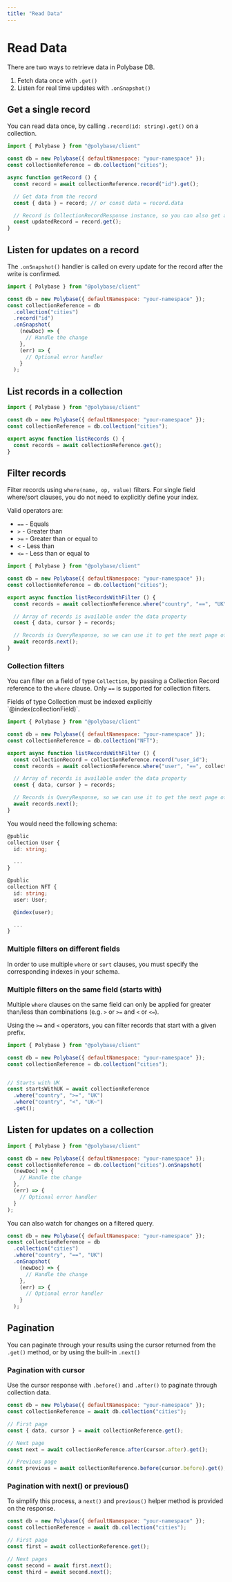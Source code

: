 ```yaml
---
title: "Read Data"
---
```



# Read Data

There are two ways to retrieve data in Polybase DB.

1. Fetch data once with `.get()`
2. Listen for real time updates with `.onSnapshot()`

<Examples />


## Get a single record

You can read data once, by calling `.record(id: string).get()` on a collection.

```js
import { Polybase } from "@polybase/client"

const db = new Polybase({ defaultNamespace: "your-namespace" });
const collectionReference = db.collection("cities");

async function getRecord () {
  const record = await collectionReference.record("id").get();

  // Get data from the record
  const { data } = record; // or const data = record.data

  // Record is CollectionRecordResponse instance, so you can also get again to refresh
  const updatedRecord = record.get();
}
```

## Listen for updates on a record

The `.onSnapshot()` handler is called on every update for the record after the
write is confirmed.

```js
import { Polybase } from "@polybase/client"

const db = new Polybase({ defaultNamespace: "your-namespace" });
const collectionReference = db
  .collection("cities")
  .record("id")
  .onSnapshot(
    (newDoc) => {
      // Handle the change
    },
    (err) => {
      // Optional error handler
    }
  );
```

## List records in a collection

```js
import { Polybase } from "@polybase/client"

const db = new Polybase({ defaultNamespace: "your-namespace" });
const collectionReference = db.collection("cities");

export async function listRecords () {
  const records = await collectionReference.get();
}
```

## Filter records

Filter records using `where(name, op, value)` filters. For single field where/sort clauses, you do not need to explicitly
define your index.

Valid operators are:

  - `==` - Equals
  - `>` - Greater than
  - `>=` - Greater than or equal to
  - `<` - Less than
  - `<=` - Less than or equal to


```js
import { Polybase } from "@polybase/client"

const db = new Polybase({ defaultNamespace: "your-namespace" });
const collectionReference = db.collection("cities");

export async function listRecordsWithFilter () {
  const records = await collectionReference.where("country", "==", "UK").get();

  // Array of records is available under the data property
  const { data, cursor } = records;

  // Records is QueryResponse, so we can use it to get the next page of results
  await records.next();
}
```

### Collection filters

You can filter on a field of type `Collection`, by passing a Collection Record reference to the `where` clause. Only
`==` is supported for collection filters.

<Callout type="info" emoji="ℹ️">
  Fields of type Collection must be indexed explicitly `@index(collectionField)`.
</Callout>

```js
import { Polybase } from "@polybase/client"

const db = new Polybase({ defaultNamespace: "your-namespace" });
const collectionReference = db.collection("NFT");

export async function listRecordsWithFilter () {
  const collectionRecord = collectionReference.record("user_id");
  const records = await collectionReference.where("user", "==", collectionRecord).get();

  // Array of records is available under the data property
  const { data, cursor } = records;

  // Records is QueryResponse, so we can use it to get the next page of results
  await records.next();
}
```

You would need the following schema:

```typescript
@public
collection User {
  id: string;

  ...
}

@public
collection NFT {
  id: string;
  user: User;

  @index(user);

  ...
}
```


### Multiple filters on different fields

In order to use multiple `where` or `sort` clauses, you must specify the corresponding indexes in your schema. 

<MultiFieldIndex />


### Multiple filters on the same field (starts with)

Multiple `where` clauses on the same field can only be applied for greater than/less than combinations (e.g. `>` or `>=` and `<` or `<=`).

Using the `>=` and `<` operators, you can filter records that start with a given prefix.

```js
import { Polybase } from "@polybase/client"

const db = new Polybase({ defaultNamespace: "your-namespace" });
const collectionReference = db.collection("cities");


// Starts with UK
const startsWithUK = await collectionReference
  .where("country", ">=", "UK")
  .where("country", "<", "UK~")
  .get();
```


## Listen for updates on a collection

```js
import { Polybase } from "@polybase/client"

const db = new Polybase({ defaultNamespace: "your-namespace" });
const collectionReference = db.collection("cities").onSnapshot(
  (newDoc) => {
    // Handle the change
  },
  (err) => {
    // Optional error handler
  }
);
```

You can also watch for changes on a filtered query.

```js
const db = new Polybase({ defaultNamespace: "your-namespace" });
const collectionReference = db
  .collection("cities")
  .where("country", "==", "UK")
  .onSnapshot(
    (newDoc) => {
      // Handle the change
    },
    (err) => {
      // Optional error handler
    }
  );
```


## Pagination

You can paginate through your results using the cursor returned from the
`.get()` method, or by using the built-in `.next()` 

### Pagination with cursor 

Use the cursor response with `.before()` and `.after()` to paginate through
collection data.

```js
const db = new Polybase({ defaultNamespace: "your-namespace" });
const collectionReference = await db.collection("cities");

// First page
const { data, cursor } = await collectionReference.get();

// Next page
const next = await collectionReference.after(cursor.after).get();

// Previous page
const previous = await collectionReference.before(cursor.before).get();
```

### Pagination with next() or previous()

To simplify this process, a `next()` and `previous()` helper method is provided on the response.

```js
const db = new Polybase({ defaultNamespace: "your-namespace" });
const collectionReference = await db.collection("cities");

// First page
const first = await collectionReference.get();

// Next pages
const second = await first.next();
const third = await second.next();
```